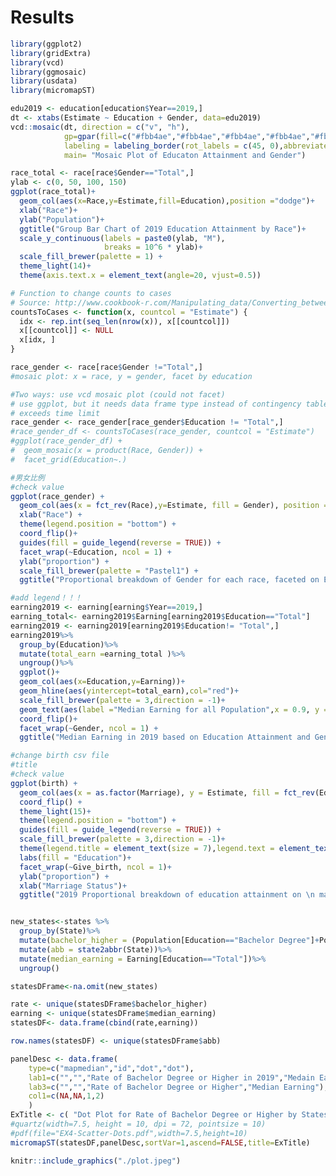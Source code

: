 # Results
```r
library(ggplot2)
library(gridExtra)
library(vcd)
library(ggmosaic)
library(usdata)
library(micromapST)
```


```r
edu2019 <- education[education$Year==2019,]
dt <- xtabs(Estimate ~ Education + Gender, data=edu2019)
vcd::mosaic(dt, direction = c("v", "h"),
            gp=gpar(fill=c("#fbb4ae","#fbb4ae","#fbb4ae","#fbb4ae","#fbb4ae","#b3cde3","#b3cde3","#b3cde3","#b3cde3","#b3cde3")),
            labeling = labeling_border(rot_labels = c(45, 0),abbreviate_labs = c(2, 1)),
            main= "Mosaic Plot of Educaton Attainment and Gender")
```


```r
race_total <- race[race$Gender=="Total",]
ylab <- c(0, 50, 100, 150)
ggplot(race_total)+
  geom_col(aes(x=Race,y=Estimate,fill=Education),position ="dodge")+
  xlab("Race")+
  ylab("Population")+
  ggtitle("Group Bar Chart of 2019 Education Attainment by Race")+
  scale_y_continuous(labels = paste0(ylab, "M"),
                     breaks = 10^6 * ylab)+
  scale_fill_brewer(palette = 1) + 
  theme_light(14)+
  theme(axis.text.x = element_text(angle=20, vjust=0.5))
```
```r
# Function to change counts to cases
# Source: http://www.cookbook-r.com/Manipulating_data/Converting_between_data_frames_and_contingency_tables/
countsToCases <- function(x, countcol = "Estimate") {
  idx <- rep.int(seq_len(nrow(x)), x[[countcol]])
  x[[countcol]] <- NULL
  x[idx, ]
}
```


```r
race_gender <- race[race$Gender !="Total",]
#mosaic plot: x = race, y = gender, facet by education

#Two ways: use vcd mosaic plot (could not facet)
# use ggplot, but it needs data frame type instead of contingency table (take long time)
# exceeds time limit
race_gender <- race_gender[race_gender$Education != "Total",]
#race_gender_df <- countsToCases(race_gender, countcol = "Estimate")
#ggplot(race_gender_df) + 
#  geom_mosaic(x = product(Race, Gender)) + 
#  facet_grid(Education~.)
```


```r
#男女比例
#check value
ggplot(race_gender) +
  geom_col(aes(x = fct_rev(Race),y=Estimate, fill = Gender), position = "fill") + 
  xlab("Race") +
  theme(legend.position = "bottom") +
  coord_flip()+
  guides(fill = guide_legend(reverse = TRUE)) +
  facet_wrap(~Education, ncol = 1) +
  ylab("proportion") +
  scale_fill_brewer(palette = "Pastel1") + 
  ggtitle("Proportional breakdown of Gender for each race, faceted on Education Attainment")

```

```r
#add legend！！！
earning2019 <- earning[earning$Year==2019,]
earning_total<- earning2019$Earning[earning2019$Education=="Total"]
earning2019 <- earning2019[earning2019$Education!= "Total",]
earning2019%>%
  group_by(Education)%>%
  mutate(total_earn =earning_total )%>%
  ungroup()%>%
  ggplot()+
  geom_col(aes(x=Education,y=Earning))+
  geom_hline(aes(yintercept=total_earn),col="red")+
  scale_fill_brewer(palette = 3,direction = -1)+
  geom_text(aes(label ="Median Earning for all Population",x = 0.9, y = total_earn+22000),color= "red",label.size = 0.1)+
  coord_flip()+
  facet_wrap(~Gender, ncol = 1) +
  ggtitle("Median Earning in 2019 based on Education Attainment and Gender")

```




```r
#change birth csv file
#title
#check value
ggplot(birth) +
  geom_col(aes(x = as.factor(Marriage), y = Estimate, fill = fct_rev(Education)), position = "fill")+
  coord_flip() +
  theme_light(15)+
  theme(legend.position = "bottom") +
  guides(fill = guide_legend(reverse = TRUE)) +
  scale_fill_brewer(palette = 3,direction = -1)+
  theme(legend.title = element_text(size = 7),legend.text = element_text(size=7))+
  labs(fill = "Education")+
  facet_wrap(~Give_birth, ncol = 1)+
  ylab("proportion") +
  xlab("Marriage Status")+
  ggtitle("2019 Proportional breakdown of education attainment on \n marriage status,faceted on giving birth or not")



```


```r
new_states<-states %>%
  group_by(State)%>%
  mutate(bachelor_higher = (Population[Education=="Bachelor Degree"]+Population[Education=="Advanced Degree"])/Population[Education == "Total"])%>%
  mutate(abb = state2abbr(State))%>%
  mutate(median_earning = Earning[Education=="Total"])%>%
  ungroup()

statesDFrame<-na.omit(new_states)

rate <- unique(statesDFrame$bachelor_higher)
earning <- unique(statesDFrame$median_earning)
statesDF<- data.frame(cbind(rate,earning))

row.names(statesDF) <- unique(statesDFrame$abb)
```



```r
panelDesc <- data.frame(                 
    type=c("mapmedian","id","dot","dot"),  
    lab1=c("","","Rate of Bachelor Degree or Higher in 2019","Medain Earning in 2019"),   
    lab3=c("","","Rate of Bachelor Degree or Higher","Median Earning"), 
    col1=c(NA,NA,1,2)               
    )
ExTitle <- c( "Dot Plot for Rate of Bachelor Degree or Higher by States in 2019")
#quartz(width=7.5, height = 10, dpi = 72, pointsize = 10)
#pdf(file="EX4-Scatter-Dots.pdf",width=7.5,height=10)
micromapST(statesDF,panelDesc,sortVar=1,ascend=FALSE,title=ExTitle)  
```

```r
knitr::include_graphics("./plot.jpeg")
```



